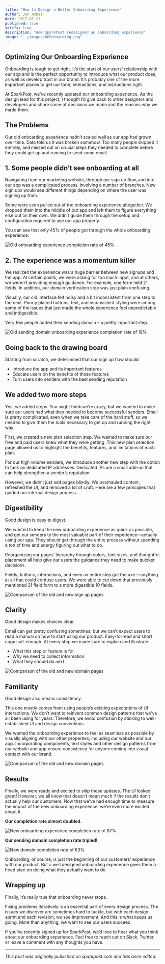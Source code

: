 ```yaml
---
title: "How to Design a Better Onboarding Experience"
author: Jon Ambas
date: 2017-07-21
published: true
serifs: true
description: "How SparkPost redesigned an onboarding experience"
image: "../images/OGOnboarding.png"
---
```



## Optimizing Our Onboarding Experience

Onboarding is tough to get right. It’s the start of our users’ relationship with our app and is the perfect opportunity to introduce what our product does, as well as develop trust in our brand. It’s probably one of the more important places to get our tone, interactions, and instructions right.

At <ExternalLink to="http://sparkpost.com/">SparkPost</ExternalLink>, we’ve recently updated our onboarding experience. As the design lead for this project, I thought I’d give back to other designers and developers and share some of decisions we made and the reasons why we made them.

## The Problems

Our old onboarding experience hadn’t scaled well as our app had grown over time. Data told us it was broken somehow. Too many people skipped it entirely, and missed out on crucial steps they needed to complete before they could get up and running to send some email.

## 1. Some people didn’t see onboarding at all

Navigating from our marketing website, through our sign up flow, and into our app was a complicated process, involving a number of branches. New sign ups would see different things depending on where the user was signing up from.

Some were even pulled out of the onboarding experience altogether. We dropped them into the middle of our app and left them to figure everything else out on their own. We didn’t guide them through the setup and configuration required to use our app properly.

You can see that only 45% of people got through the whole onboarding experience.

<Image
  src={OnboardingFunnelOld}
  caption="Old onboarding experience completion rate of 45%"
  alt="Old onboarding experience completion rate of 45%"
  variant="small"
/>

## 2. The experience was a momentum killer

We realized the experience was a huge barrier between new signups and the app. At certain points, we were asking for too much input, and at others, we weren’t providing enough guidance. For example, one form held 21 fields. In addition, our domain verification step was just plain confusing.

Visually, our old interface felt noisy and a bit inconsistent from one step to the next. Poorly placed buttons, text, and inconsistent styling were among some of the issues that just made the whole experience feel unpredictable and indigestible.

Very few people added their sending domain – a pretty important step.

<Image
  src={OnboardingCreateOld}
  caption="Old sending domain onboarding experience completion rate of 19%"
  alt="Old sending domain onboarding experience completion rate of 19%"
  variant="small"
/>

## Going back to the drawing board

Starting from scratch, we determined that our sign up flow should:

- Introduce the app and its important features
- Educate users on the benefits of those features
- Turn users into senders with the best sending reputation

## We added two more steps

Yes, we added steps. You might think we’re crazy, but we wanted to make sure our users had what they needed to become successful senders. Email is pretty complicated, even when we take care of the hard stuff, so we needed to give them the tools necessary to get up and running the right way.

First, we created a new plan selection step. We wanted to make sure our free and paid users knew what they were getting. This new plan selection page allowed us to highlight the benefits, features, and limitations of each plan.

For our high volume senders, we introduce another new step with the option to tack on dedicated IP addresses. Dedicated IPs are a small add-on that can help strengthen a sender’s reputation.

However, we didn’t just add pages blindly. We overhauled content, refreshed the UI, and removed a lot of cruft. Here are a few principles that guided our internal design process.

## Digestibility

Good design is easy to digest.

We wanted to keep the new onboarding experience as quick as possible, and get our senders to the most valuable part of their experience—actually using our app. They should get through the entire process without spending a ton of time and energy figuring out what to do.

Reorganizing our pages’ hierarchy through colors, font sizes, and thoughtful placement all help give our users the guidance they need to make quicker decisions.

Fields, buttons, interactions, and even an entire step got the axe —anything at all that could confuse users. We were able to cut down that previously mentioned 21 field form to a more digestible 10 fields.

<Image
  src={OnboardingSignUpCompare3}
  caption="Comparison of the old and new sign up pages"
  alt="Comparison of the old and new sign up pages"
  variant="small"
/>

## Clarity

Good design makes choices clear.

Email can get pretty confusing sometimes, but we can’t expect users to read a manual on how to start using our product. Easy-to-read and short copy isn’t enough. At every step we made sure to explain and illustrate:

- What this step or feature is for
- Why we need to collect information
- What they should do next

<Image
  src={OnboardingDomainCompare}
  caption="Comparison of the old and new domain pages"
  alt="Comparison of the old and new domain pages"
  variant="small"
/>

## Familiarity

Good design also means consistency.

This one mostly comes from using people’s existing expectations of UI interactions. We don’t want to reinvent common design patterns that we’ve all been using for years. Therefore, we avoid confusion by sticking to well-established UI and design conventions.

We wanted the onboarding experience to feel as seamless as possible by visually aligning with our other properties, including our website and our app. Incorporating components, text styles and other design patterns from our website and app ensure consistency for anyone coming into visual contact with our brand.

<Image
  src={OnboardingDomainCompare}
  caption="Comparison of the old and new domain pages"
  alt="Comparison of the old and new domain pages"
  variant="small"
/>

## Results

Finally, we were ready and excited to ship these updates. The UI looked great! However, we all know that doesn’t mean much if the results don’t actually help our customers. Now that we’ve had enough time to measure the impact of the new onboarding experience, we’re even more excited about it.

**Our completion rate almost doubled.**

<Image
  src={OnboardingFunnelNew}
  caption="New onboarding experience completion rate of 87%"
  alt="New onboarding experience completion rate of 87%"
  variant="small"
/>

**Our sending domain completion rate tripled!**

<Image
  src={OnboardingCreateNew}
  caption="New domain completion rate of 63%"
  alt="New domain completion rate of 63%"
  variant="small"
/>

Onboarding, of course, is just the beginning of our customers’ experience with our product. But a well designed onboarding experience gives them a head start on doing what they actually want to do.

## Wrapping up

Finally, it’s really true that onboarding never stops.

Fixing problems iteratively is an essential part of every design process. The issues we discover are sometimes hard to tackle, but with each design sprint and each revision, we see improvement. And this is what keeps us going. More than anything, we want to see our users succeed.

If you’ve recently signed up for SparkPost, we’d love to hear what you think about our onboarding experience. Feel free to reach out on Slack, Twitter, or leave a comment with any thoughts you have.

---

_This post was originally published on <ExternalLink to="https://www.sparkpost.com/blog/better-onboarding-experience/">sparkpost.com</ExternalLink> and has been edited._
